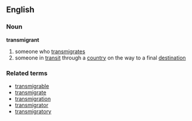 ==English==
===Noun===
'''transmigrant'''
# someone who [[transmigrate]]s
# someone in [[transit]] through a [[country]] on the way to a final [[destination]]
===Related terms===
*[[transmigrable]]
*[[transmigrate]]
*[[transmigration]]
*[[transmigrator]]
*[[transmigratory]]